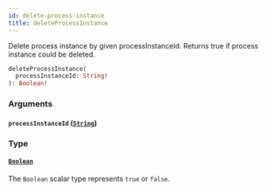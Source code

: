 ```yaml
---
id: delete-process-instance
title: deleteProcessInstance
---
```


Delete process instance by given processInstanceId. Returns true if process instance could be deleted.

```graphql
deleteProcessInstance(
  processInstanceId: String!
): Boolean!

```

### Arguments

#### `processInstanceId` ([`String`](/docs/apis-clients/tasklist-api/scalars/string))

### Type

#### [`Boolean`](/docs/apis-clients/tasklist-api/scalars/boolean)

The `Boolean` scalar type represents `true` or `false`.
